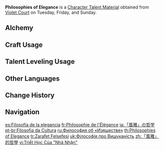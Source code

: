 {{Item Infobox
|id           = 104325
|image        = Item Philosophies of Elegance.png
|type         = Character Talent Materials
|group2        = Talent Books
|invCategory  = Character Development Items
|group        = Elegance Books
|quality      = 4
|description  = Elegance is the form of the [[Inazuma|nation of thunder]].<br>Elegance abhors vulgarity, and the elegant ever walk alone. Resisting base evils, unmoved by base loves, never taking refuge in base ignorance &mdash; that is how one perceives the chasm between the elegant and the contemptuous.
|day1         = Tuesday
|day2         = Friday
|day3         = Sunday
|source1      = Violet Court
|source2      = [[Crafting]]
}}
'''Philosophies of Elegance''' is a [[Character Talent Material]] obtained from [[Violet Court]] on Tuesday, Friday, and Sunday.

==Alchemy==
{{Recipe
|type = Crafting
|Guide to Elegance = 3
|Mora = 550
|sort = Guide to Elegance;Mora
}}

==Craft Usage==
{{Craft Usage}}

==Talent Leveling Usage==
{{Talent Leveling Usage}}

==Other Languages==
{{Other Languages
|en      = Philosophies of Elegance
|zhs     = 「风雅」的哲学
|zhs_rm  = "Fēngyǎ" de Zhéxué
|zht     = 「風雅」的哲學
|zht_rm  = "Fēngyǎ" de Zhéxué
|zh_tl   = Philosophies of "Elegance"
|ja      = 「風雅」の哲学
|ja_rm   = "Fuuga" no Tetsugaku
|ja_tl   = Philosophies of "Elegance"
|ko      = 「풍아」의 철학
|ko_tl   = Philosophy of "Elegance"
|es      = Filosofía de la elegancia
|es_tl   = Philosophy of Elegance
|fr      = Philosophie de l'Élégance
|fr_tl   = Philosophy of Elegance
|ru      = Философия об «Изяществе»
|ru_tl   = Philosophy of "Elegance"
|th      = Philosophies of Elegance
|vi      = Triết Học Của "Nhã Nhặn"
|vi_tl   = Philosophy of "Elegance"
|de      = Philosophie der „Eleganz“
|de_tl   = Philosophy of "Elegance"
|id      = Philosophies of Elegance
|pt      = Filosofia da Cultura
|pt_tl   = Philosophy of Culture
|tr      = Zarafet Felsefesi
|tr_tl   = Elegance Philosophy
|it      = Filosofie dell'eleganza
|it_tl   = Philosophies of Elegance
}}

==Change History==
{{Change History|2.0}}

==Navigation==
{{Development Item Navbox|Character Talent Materials}}

[[es:Filosofía de la elegancia]]
[[fr:Philosophie de l'Élégance]]
[[ja:「風雅」の哲学]]
[[pt-br:Filosofia da Cultura]]
[[ru:Философия об «Изяществе»]]
[[th:Philosophies of Elegance]]
[[tr:Zarafet Felsefesi]]
[[uk:Філософія про Вишуканість]]
[[zh:「風雅」的哲學]]
[[vi:Triết Học Của "Nhã Nhặn"]]